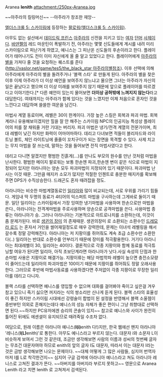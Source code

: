 Aranea '''Ienith'''
attachment:/250px-Aranea.jpg

~~아주라의 킬링머신~~
--아주라가 창조한 재앙--

[[엘더스크롤 5: 스카이림]]에 등장하는 [[팔로워(엘더스크롤 5: 스카이림)]].

아무도 없는 설산에서 [[데이드릭 프린스]] [[아주라]]의 신전을 지키고 있는 [[여자]] [[던머]] [[사제]]이다. [[바덴펠]]의 레드 마운틴이 폭발하기 전, 아주라는 몇몇 신도들에게 계시를 내려 미리 스카이림으로 피난가게 하였고, 예니스는 그 피난온 신도들의 후손이라고 한다. 플레이어가 태어나기도 전이 이미 자신에게 올 줄 알고 있었다고 한다. 플레이어에게 [[아주라의 별]]을 가져다 줄 것을 요청하는 퀘스트를 준다([[http://vaslor.net/game/tes5/the_black_star 아주라의별]]참조). 이후 선택에 의해 아주라에게 아주라의 별을 돌려주거나 '블랙 스타' 로 만들게 된다. 아주라의 별을 찾은 이후 이제 아주라가 더 이상 예언을 보여주지 않느냐고 물으면 그녀는 아주라가 자신의 일은 끝났다고 했으며 더 이상 미래를 보여주지 않기 때문에 앞으로 플레이어를 따르겠다고 이야기한다.[* 다른 예언이 있는지 물어보면 '''더이상 공허밖에 느껴지지 않는다'''라고 대답한다]. 여태까지는 아주라가 함께 있다는 것을 느꼈지만 이제 처음으로 혼자인 것을 느낀다고 대답하며 쓸쓸한 여운을 남긴다.

마법사 계열 동료이며, 레벨은 30이 한계이다. 가장 높은 스킬은 회복과 파괴 마법. 회복계라니 유용해보이겠지만 힐을 잘 안 해주는 스카이림 NPC의 인공지능 특성상 플레이어의 피를 잘 채워줄 거란 기대는 버리자. 파괴 마법은 냉기/전격 계열의 전문가이며, 최대 레벨이 낮긴 하지만 화력이 어마어마하다. 데리고 다녀보면 적들이 블리자드와 라이트닝 볼트, 체인 라이트닝에 줄줄이 꼬치구이가 되는 장면을 목격할 수 있다. 사제 치고는 무지 마법을 잘 쓰는데, 말하는 것을 들어보면 전직 마법사였다고 한다.

데리고 다니면 알겠지만 평범한 진흙게(...)를 만나도 부모의 원수를 만난 것처럼 마법을 난사한다. 평범한 메이지 팔로워는 보통 한손엔 파괴,한손엔 변이 같은 식으로 마법이 지정되어 있지만 아라니아는 양손 모두 파괴마법이 지정되어 있기 때문이다. 파괴마법 난사는 이것 때문. 그만큼 매지카 소모가 많지만 적절한 인첸트로 충분한 매지카를 확보해주면 DPS가 수직상승한다. 드래곤도 혼자 때려잡을 정도.

아라니아는 비슷한 마법계열동료인 [[일리아]]와 많이 비교되는데, 서로 우위를 가리기 힘들다. 게임내 딱 두명의 동료가 4티어의 익스퍼트 마법을 구사하는데 그게바로 둘이기 때문. 일단 일리아는 스카이림에서 가장 잉여한 냉기마법을 사용하며 한손으로만 마법을 쓴다., 아라니아는 전격계마법을 주로사용하며 양손으로 공격마법을 쓴다. 사용마법 종류는 아라니아가 승. 그러나 아라니아는 기본적으로 아트로나치를 소환하는데, 이것이 좀 문제가된다. 바로 [[생귄의 장미]] 의 존재때문. 생귄의장미 로 소환되는 소환수인 [[드레모라 로드]] 는 혼자서 거인을 썰어재낄정도로 매우 강력한데, 문제는 이녀석 레벨링을 해서 갈수록 정말 강력해진다. 아라니아는 저 지팡이를 쥐어줘도 계속 초급 소환수만 소환한다(..) 일리아는 반대로 소환수를 안부리기 때문에 장미를 적극활용한다. 거기다 아라니아는 최대레벨이 30, 일리아는 40이다. 결론적으로 각종 지팡이와 함께 동료를 적극튜닝할 여유가 된다면 일리아, 아직 초보단계라면 아라니아가 낫다.사실 속성의 단점과 한손마법 사용은 지팡이로 해결가능. 지팡이류는 해당 마법학파 레벨이 높으면 충전소모량이 줄어드는데 일리아의 파괴마법은 100이기 때문에 지팡이를 쥐어줘도 정말 오래사용한다. 그러므로 후반에 마법사동료를 사용하겠다면 주저없이 각종 지팡이로 무장한 일리아를 데리고 다니자.

블랙 스타를 선택하면 예니스를 영입할 수 없으며 대화를 걸어봐야 죽이고 싶은걸 겨우 참고 있으니 죽기 싫으면 꺼지라는 식의 쌍소리만 신나게 듣게 된다. 블랙 스타의 효율성이 좋긴 하지만 스카이림 시대에선 강령술이 합법이 된 설정을 반영해서 블랙 소울젬이 중반부턴 의외로 흔해지는데다 예니스의 성능 자체가 좋은 편이니 그냥 취향대로 선택하면 된다.~~하지만 PC유저에겐 승리의 콘솔이 있지~~ 참고로 예니스와 사이가 완전히 틀어진 뒤에도 에센셜이 유지되므로 때려죽일 수조차 없다.

여담으로, 원래 이름은 아라니아 예니스('''I(i)'''enith 다!)지만, 한국 웹에선 왠지 아라니아 '레니스('''l(L)'''enith)'로 통한다. 아무도 예니스라고 부르지 않는다. 대문자 i와 소문자 L이 비슷하게 보여서 그런 것 같은데, 조금만 생각해보면 사람의 이름과 성씨의 첫번째 글자는 무조건 대문자여야 하므로 enith의 앞의 글자 I도 대문자, 따라서 이는 대문자 I라는 것은 금방 생각해보면 나오는 문제이다. ~~대체 어떻게 그 많은 사람들, 심지어 번역자마저 I를 L로 착각한건지~~ 심지어 구글 검색에 아라니아 예니스라고 쳐도 아라니아 레니스로 고쳐진 결과가 뜬다. ~~아버지를 아버지라 부르지 못하고~~ 영문으로 Aranea Lenith 라고 치면 Ienith 로 고쳐져서 검색된다.
